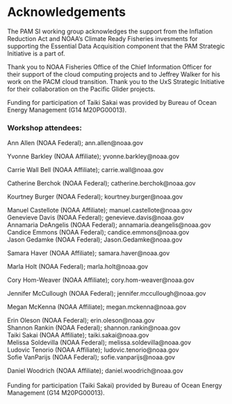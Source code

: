 # Acknowledgements

The PAM SI working group acknowledges the support from the Inflation Reduction Act and NOAA's Climate Ready Fisheries invesments for supporting the Essential Data Acquisition component that the PAM Strategic Initiative is a part of.

Thank you to NOAA Fisheries Office of the Chief Information Officer for their support of the cloud computing projects and to Jeffrey Walker for his work on the PACM cloud transition. Thank you to the UxS Strategic Initiative for their collaboration on the Pacific Glider projects.

Funding for participation of Taiki Sakai was provided by Bureau of Ocean Energy Management (G14 M20PG00013).

### Workshop attendees:

Ann Allen (NOAA Federal); ann.allen\@noaa.gov

Yvonne Barkley (NOAA Affiliate); yvonne.barkley\@noaa.gov

Carrie Wall Bell (NOAA Affiliate); carrie.wall\@noaa.gov

Catherine Berchok (NOAA Federal); catherine.berchok\@noaa.gov

Kourtney Burger (NOAA Federal); kourtney.burger\@noaa.gov

Manuel Castellote (NOAA Affiliate); manuel.castellote\@noaa.gov\
Genevieve Davis (NOAA Federal); genevieve.davis\@noaa.gov\
Annamaria DeAngelis (NOAA Federal); annamaria.deangelis\@noaa.gov\
Candice Emmons (NOAA Federal); candice.emmons\@noaa.gov\
Jason Gedamke (NOAA Federal); Jason.Gedamke\@noaa.gov

Samara Haver (NOAA Affiliate); samara.haver\@noaa.gov

Marla Holt (NOAA Federal); marla.holt\@noaa.gov

Cory Hom-Weaver (NOAA Affiliate); cory.hom-weaver\@noaa.gov

Jennifer McCullough (NOAA Federal); jennifer.mccullough\@noaa.gov

Megan McKenna (NOAA Affiliate); megan.mckenna\@noaa.gov

Erin Oleson (NOAA Federal); erin.oleson\@noaa.gov\
Shannon Rankin (NOAA Federal); shannon.rankin\@noaa.gov\
Taiki Sakai (NOAA Affiliate); taiki.sakai\@noaa.gov\
Melissa Soldevilla (NOAA Federal); melissa.soldevilla\@noaa.gov\
Ludovic Tenorio (NOAA Affiliate); ludovic.tenorio\@noaa.gov\
Sofie VanParijs (NOAA Federal); sofie.vanparijs\@noaa.gov

Daniel Woodrich (NOAA Affiliate); daniel.woodrich\@noaa.gov\
\
Funding for participation (Taiki Sakai) provided by Bureau of Ocean Energy Management (G14 M20PG00013).\
\
\
\
\
\
\
